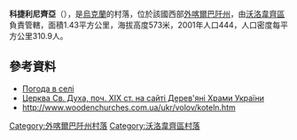 {{coord|48|49|18|N|23|3|58|E|scale:100000|display=title}}

'''科捷利尼齊亞'''（{{lang-uk|Котельниця}}），是[[烏克蘭|烏克蘭]]的村落，位於該國西部[[外喀爾巴阡州|外喀爾巴阡州]]，由[[沃洛韋齊區|沃洛韋齊區]]負責管轄，面積1.43平方公里，海拔高度573米，2001年人口444，人口密度每平方公里310.9人。

==參考資料==
* [http://weather.in.ua/ua/zakarpatskaja/11763 Погода в селі ]
* [http://www.derev.org.ua/zakarp/kotelnytsia.htm Церква Св. Духа, поч. XIX ст. на сайті Дерев'яні Храми України]
* http://www.woodenchurches.com.ua/ukr/volov/koteln.htm{{dead link|date=2018年4月 |bot=InternetArchiveBot |fix-attempted=yes }}

{{DEFAULTSORT:Котельниця}}

[[Category:外喀爾巴阡州村落|Category:外喀爾巴阡州村落]]
[[Category:沃洛韋齊區村落|Category:沃洛韋齊區村落]]


{{Zakarpattia-geo-stub}}